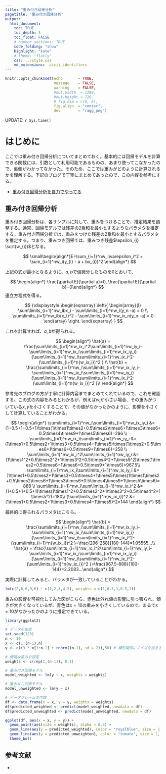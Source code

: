 ```yaml
---
title: "重み付き回帰分析"
pagetitle: "重み付き回帰分析"
output:
  html_document:
    toc: TRUE
    toc_depth: 5
    toc_float: FALSE
    # number_sections: TRUE
    code_folding: "show"
    highlight: "kate"
    # theme: "flatly"
    css: ../style.css
    md_extensions: -ascii_identifiers
---
```


```r
knitr::opts_chunk$set(echo       = TRUE,
                      message    = FALSE,
                      warning    = FALSE,
                      #out.width  = 1280,
                      #out.height = 720,
                      # fig.dim = c(8, 6),
                      fig.align  = "center",
                      dev        = "ragg_png")
```

<div class="update-right">
UPDATE: `r Sys.time()`
</div>

# はじめに

ここでは重み付き回帰分析についてまとめておく。基本的には回帰モデルを計算できる関数には、引数として利用可能であるものの、あまり使ってこなかったので、裏側がわかってなかった。そのため、ここでは重みがどのように計算されるかを理解する。下記のブログで丁寧にまとめてあったので、この内容を参考にする。

- [重み付き回帰分析を自力でやってる](https://chemstat.hatenablog.com/entry/2021/01/23/194405)

## 重み付き回帰分析

重み付き回帰分析は、各サンプルに対して、重みをつけることで、推定結果を調整する。通常、回帰モデルでは残差の2乗和を最小とするようなパラメタを推定する。重み付き回帰分析では、重みをつけた残差の2乗和を最小とするパラメタを推定する。つまり、重みつき回帰では、重みつき残差$\epsilon_{i} \sqrt(w_{i})$となる。

$$
\small\begin{align*}E=\sum_{i=1}^nw_i\varepsilon_i^2 = \sum_{i=1}^nw_i(y_{i} - a + bx_{i})^2 \end{align*}
$$

上記の式が最小となるように、$a,b$で偏微分したものを0とおいて、

$$
\begin{align*} \frac{\partial E}{\partial a}=0,  \frac{\partial E}{\partial b}=0\end{align*}
$$
連立方程式を得る。

$$
{\displaystyle \begin{eqnarray} \left\{ \begin{array}{l} \sum\limits_{i=1}^nw_ibx_i - \sum\limits_{i=1}^nw_i(y_n -a) = 0 \\ \sum\limits_{i=1}^nw_ib{x_i}^2 - \sum\limits_{i=1}^nw_ix_n(y_n -a) = 0 \end{array} \right. \end{eqnarray} }
$$

これを計算すれば、$a,b$が得られる。

$$
\begin{align*}
\hat{a} = \frac{\sum\limits_{i=1}^nw_ix_i^2\sum\limits_{i=1}^nw_iy_i-\sum\limits_{i=1}^nw_ix_i\sum\limits_{i=1}^nw_ix_iy_i}{\sum\limits_{i=1}^nw_i\sum\limits_{i=1}^nw_ix_i^2-(\sum\limits_{i=1}^n{w_ix_i})^2 } \\
\hat{b} = \frac{\sum\limits_{i=1}^nw_i\sum\limits_{i=1}^nw_ix_iy_i-\sum\limits_{i=1}^nw_ix_i\sum\limits_{i=1}^nw_iy_i}{\sum\limits_{i=1}^nw_i\sum\limits_{i=1}^nw_ix_i^2-(\sum\limits_{i=1}^n{w_ix_i})^2 }\\
\end{align*}
$$

参考先のブログの方が丁寧に計算内容までまとめてくれているので、これを確認する。この式の内容をみるとわかるが、例えば$w_{i}$が小さい場合、その重みがついている$x,y$を小さくすることで、その値がなかったかのように、影響を小さくして計算していることがわかる。

$$
\begin{align*}
\sum\limits_{i=1}^nw_i\sum\limits_{i=1}^nw_ix_iy_i &=(1+0.5+1+0.5+1)\times(1\times1\times2+0.5\times2\times6+1\times3\times6+0.5\times4\times9+1\times5\times6)=296 \\
\sum\limits_{i=1}^nw_ix_i\sum\limits_{i=1}^nw_iy_i  &=(1\times1+0.5\times2+1\times3+0.5\times4+1\times5)\times(1\times2+0.5\times6+1\times6+0.5\times9+1\times6)=258 \\
\sum\limits_{i=1}^nw_ix_i^2\sum\limits_{i=1}^nw_iy_i  &=(1\times1^2+0.5\times2^2+1\times3^2+0.5\times4^2+1\times5^2)\times(1\times2+0.5\times6+1\times6+0.5\times9+1\times6)=967.5\\
\sum\limits_{i=1}^nw_ix_i\sum\limits_{i=1}^nw_ix_iy_i  &=(1\times1+0.5\times2+1\times3+0.5\times4+1\times5)\times(1\times1\times2+0.5\times2\times6+1\times3\times6+0.5\times4\times9+1\times5\times6)=888 \\
\sum\limits_{i=1}^nw_i\sum\limits_{i=1}^nw_ix_i^2  &=(1+0.5+1+0.5+1)\times(1\times1^2+0.5\times2^2+1\times3^2+0.5\times4^2+1\times5^2)=180\\
(\sum\limits_{i=1}^n{w_ix_i})^2 
&=(1\times1+0.5\times2+1\times3+0.5\times4+1\times5)^2=144
\end{align*}
$$


最終的に得られるパラメタはこちら。

$$
\begin{align*} \hat{b} = \frac{\sum\limits_{i=1}^nw_i\sum\limits_{i=1}^nw_ix_iy_i-\sum\limits_{i=1}^nw_ix_i\sum\limits_{i=1}^nw_iy_i}{\sum\limits_{i=1}^nw_i\sum\limits_{i=1}^nw_ix_i^2-(\sum\limits_{i=1}^n{w_ix_i})^2 }=\frac{296-258}{180-144}=1.05555...\\
 \hat{a} = \frac{\sum\limits_{i=1}^nw_ix_i^2\sum\limits_{i=1}^nw_iy_i-\sum\limits_{i=1}^nw_ix_i\sum\limits_{i=1}^nw_ix_iy_i}{\sum\limits_{i=1}^nw_i\sum\limits_{i=1}^nw_ix_i^2-(\sum\limits_{i=1}^n{w_ix_i})^2 }=\frac{967.5-888}{180-144}=2.2083...\end{align*}
$$

実際に計算してみると、パラメタが一致していることがわかる。

```r
lm(c(2,6,6,9,6) ~ c(1,2,3,4,5), weights = c(1,0.5,1,0.5,1))
```

重みの影響を可視化してみた図がこちら。赤色は外れ値の影響に引っ張られ、傾きが大きくなっているが、青色は$x=10$の重みを小さくしているので、まるで$x=10$がなかったかのように推定できている。

```r
library(ggplot2)

# データの生成
set.seed(123)
n <- 10
x <- c(1:(n-1),n)
y <- c((3 * x[1:n-1] + rnorm((n-1), sd = 2)),50) # 線形関係にノイズを加える

# 極端な重みを設定
weights <- c(rep(1,(n-1)), 0.1)

# 重み付き回帰モデル
model_weighted <- lm(y ~ x, weights = weights)

# 重みなし回帰モデル
model_unweighted <- lm(y ~ x)

# データフレームの作成
df <- data.frame(x = x, y = y, weights = weights)
df$predicted_weighted <- predict(model_weighted, newdata = df)
df$predicted_unweighted <- predict(model_unweighted, newdata = df)

ggplot(df, aes(x = x, y = y)) +
  geom_point(aes(size = weights), alpha = 0.8) +
  geom_line(aes(y = predicted_weighted), color = "royalblue", size = 1, linetype = "solid") +
  geom_line(aes(y = predicted_unweighted), color = "tomato", size = 1, linetype = "solid") +
  theme_bw()

```

## 参考文献

- []()
